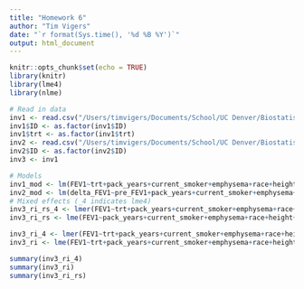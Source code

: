 ```yaml
---
title: "Homework 6"
author: "Tim Vigers"
date: "`r format(Sys.time(), '%d %B %Y')`"
output: html_document
---
```


```r
knitr::opts_chunk$set(echo = TRUE)
library(knitr)
library(lme4)
library(nlme)
```

```r
# Read in data
inv1 <- read.csv("/Users/timvigers/Documents/School/UC Denver/Biostatistics/Biostatistical Methods 2/Homeworks/Homework 6/file2_FEV1.csv")
inv1$ID <- as.factor(inv1$ID)
inv1$trt <- as.factor(inv1$trt)
inv2 <- read.csv("/Users/timvigers/Documents/School/UC Denver/Biostatistics/Biostatistical Methods 2/Homeworks/Homework 6/file1_FEV1.csv")
inv2$ID <- as.factor(inv2$ID)
inv3 <- inv1
```
 
```r
# Models
inv1_mod <- lm(FEV1~trt+pack_years+current_smoker+emphysema+race+height+bmi,data=inv1)
inv2_mod <- lm(delta_FEV1~pre_FEV1+pack_years+current_smoker+emphysema+race+height+bmi,data=inv2)
# Mixed effects (_4 indicates lme4)
inv3_ri_rs_4 <- lmer(FEV1~trt+pack_years+current_smoker+emphysema+race+height+bmi+(trt||ID),data=inv3)
inv3_ri_rs <- lme(FEV1~pack_years+current_smoker+emphysema+race+height+bmi+trt,random =~1+trt|ID,data=inv3)

inv3_ri_4 <- lmer(FEV1~trt+pack_years+current_smoker+emphysema+race+height+bmi+(1|ID),data=inv3)
inv3_ri <- lme(FEV1~trt+pack_years+current_smoker+emphysema+race+height+bmi,random = ~1|ID,data=inv3)
```

```r
summary(inv3_ri_4)
summary(inv3_ri)
summary(inv3_ri_rs)
```